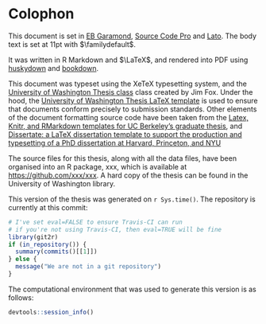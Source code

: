 # Colophon {-}

This document is set in [EB Garamond][], [Source Code Pro][] and
[Lato][]. The body text is set at 11pt with $\familydefault$. 

It was written in R Markdown and $\LaTeX$, and rendered into PDF using
[huskydown][] and [bookdown][].

This document was typeset using the XeTeX typesetting system, and the
[University of Washington Thesis class][uwthesis1] class created by Jim Fox.
Under the hood, the [University of Washington Thesis LaTeX
template][uwthesis2] is used to ensure that documents conform precisely to
submission standards. Other elements of the document formatting source code have
been taken from the [Latex, Knitr, and RMarkdown templates for UC Berkeley's
graduate thesis][ucbthesis], and [Dissertate: a LaTeX dissertation template
to support the production and typesetting of a PhD dissertation at Harvard,
Princeton, and NYU][dissertate]

[EB Garamond]: https://github.com/georgd/EB-Garamond
[Source Code Pro]: https://github.com/adobe-fonts/source-code-pro/
[Lato]: http://www.latofonts.com/lato-free-fonts/
[huskydown]: https://github.com/benmarwick/huskydown
[bookdown]: https://github.com/rstudio/bookdown
[uwthesis1]: http://staff.washington.edu/fox/tex/
[uwthesis2]: https://github.com/UWIT-IAM/UWThesis
[ucbthesis]: https://github.com/stevenpollack/ucbthesis
[dissertate]: https://github.com/suchow/Dissertate

The source files for this thesis, along with all the data files, have been
organised into an R package, xxx, which is available at
<https://github.com/xxx/xxx>. A hard copy of the thesis can be found in the
University of Washington library.

This version of the thesis was generated on `r Sys.time()`. The repository is
currently at this commit:

```r
# I've set eval=FALSE to ensure Travis-CI can run
# if you're not using Travis-CI, then eval=TRUE will be fine
library(git2r)
if (in_repository()) {
  summary(commits()[[1]]) 
} else { 
  message("We are not in a git repository") 
}
```

The computational environment that was used to generate this version is as
follows:

```r
devtools::session_info()
```

